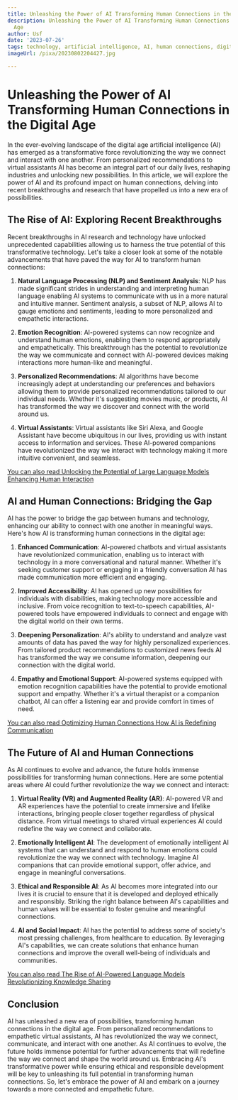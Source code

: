 ```yaml
---
title: Unleashing the Power of AI Transforming Human Connections in the Digital Age
description: Unleashing the Power of AI Transforming Human Connections in the Digital
  Age
author: Usf
date: '2023-07-26'
tags: technology, artificial intelligence, AI, human connections, digital age, transformation
imageUrl: /pixa/20230802204427.jpg

---
```

# Unleashing the Power of AI Transforming Human Connections in the Digital Age

In the ever-evolving landscape of  the digital age artificial intelligence (AI) has emerged as a  transformative force revolutionizing  the way  we connect and  interact with one another. From personalized recommendations to virtual assistants AI has become an integral part of our daily lives, reshaping industries and unlocking new possibilities. In this article, we will explore the power of AI and its profound impact on human connections, delving into  recent breakthroughs and research that have propelled  us  into  a new era of possibilities.

## The Rise of AI:  Exploring Recent Breakthroughs

Recent breakthroughs in AI research and technology have unlocked unprecedented capabilities allowing us to harness  the true potential of this transformative  technology. Let's take  a closer  look at some of the notable advancements that  have paved the way for AI  to transform human connections:

1.  **Natural Language Processing (NLP) and Sentiment Analysis**: NLP has made significant strides in understanding  and interpreting human language enabling AI systems to communicate with us in a more natural and intuitive manner. Sentiment  analysis, a subset of NLP, allows AI to gauge emotions and sentiments, leading to more personalized and empathetic interactions.

2. **Emotion Recognition**:  AI-powered systems can now  recognize and understand human emotions, enabling  them to respond appropriately and empathetically. This breakthrough has the  potential to revolutionize the way we communicate and connect with AI-powered devices making interactions more human-like and meaningful.

3. **Personalized Recommendations**: AI algorithms have become increasingly adept at understanding our preferences and behaviors  allowing them to provide personalized recommendations tailored to our individual needs. Whether it's suggesting  movies  music, or products, AI has transformed the way we discover and connect with the  world around us.

4. **Virtual  Assistants**: Virtual assistants like Siri Alexa, and Google Assistant have become ubiquitous in our lives, providing us with instant  access to information and services. These AI-powered companions have revolutionized the way we interact with technology making it more  intuitive convenient, and seamless.

[You can also read  Unlocking the Potential  of Large  Language Models Enhancing Human Interaction](Unlocking%20the%20Potential%20of%20Large%20Language%20Models%20Enhancing%20Human%20Interaction)


## AI  and Human Connections: Bridging the Gap

AI has the power to bridge the gap between humans and technology, enhancing our  ability to connect with one another in  meaningful ways. Here's  how AI is  transforming  human connections in the digital age:

1. **Enhanced Communication**: AI-powered chatbots and  virtual assistants have revolutionized communication, enabling us to interact with technology in a  more conversational and natural manner. Whether  it's seeking customer support or engaging in a friendly conversation  AI has made communication more  efficient and engaging.

2. **Improved Accessibility**:  AI has opened  up new possibilities for individuals with disabilities, making technology more accessible and inclusive. From voice recognition to text-to-speech capabilities, AI-powered tools have empowered individuals to connect and engage with the digital world on their own terms.

3. **Deepening Personalization**: AI's ability to  understand and analyze vast amounts of  data has paved the way for highly personalized experiences. From tailored product  recommendations to customized news feeds AI has transformed the way  we consume information, deepening our connection with the digital world.

4. **Empathy and Emotional Support**: AI-powered systems equipped with emotion  recognition capabilities  have the potential to provide  emotional support  and empathy. Whether  it's a virtual therapist or a companion chatbot, AI can offer a listening ear and provide comfort in times of need.

[You can also read Optimizing Human Connections  How AI is Redefining Communication](Optimizing%20Human%20Connections%20How%20AI%20is%20Redefining%20Communication)


## The Future of AI  and Human Connections

As AI  continues to evolve and advance, the future holds immense possibilities for transforming human connections. Here are some potential areas where AI could further revolutionize the way  we connect and interact:

1.  **Virtual Reality (VR) and Augmented Reality (AR)**: AI-powered VR  and  AR experiences have the  potential to create immersive and lifelike interactions, bringing people closer  together regardless of physical  distance.  From virtual meetings to shared  virtual experiences AI could redefine the way we connect and collaborate.

2. **Emotionally  Intelligent AI**: The development  of emotionally intelligent  AI systems that can understand and respond to human emotions could revolutionize the way we connect  with technology. Imagine AI companions that can  provide emotional support,  offer  advice, and engage in meaningful conversations.

3. **Ethical and Responsible AI**: As AI becomes more integrated into  our lives it is crucial to ensure that it is developed and deployed ethically and responsibly. Striking the right balance between AI's capabilities and human values will be  essential  to foster genuine and meaningful connections.

4. **AI and Social Impact**: AI has  the potential to address some of society's most pressing challenges, from healthcare to education. By leveraging  AI's capabilities, we can create solutions that enhance human connections and improve the overall well-being  of individuals and communities.

[You can also read The Rise of  AI-Powered Language Models Revolutionizing Knowledge Sharing](The%20Rise%20of%20AI-Powered%20Language%20Models%20Revolutionizing%20Knowledge%20Sharing)


## Conclusion

AI has unleashed a new era of  possibilities, transforming human  connections in the digital age. From personalized recommendations to empathetic virtual assistants, AI  has  revolutionized  the way we connect, communicate, and interact with one another. As AI continues to evolve, the future holds immense potential for further  advancements that will redefine  the way we connect and shape the world around us. Embracing AI's transformative power while ensuring ethical and responsible development will be key to unleashing its full potential in transforming human connections. So, let's embrace the power of AI and embark on a journey towards a more connected and empathetic future.